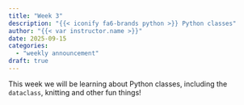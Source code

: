 ```yaml
---
title: "Week 3"
description: "{{< iconify fa6-brands python >}} Python classes"
author: "{{< var instructor.name >}}"
date: 2025-09-15
categories:
  - "weekly announcement"
draft: true
---
```


This week we will be learning about Python classes, including the `dataclass`, knitting and other fun things!

